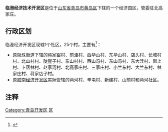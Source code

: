 '''临港经济技术开发区'''是位于[[山东省|山东省]][[青岛市|青岛市]][[黄岛区|黄岛区]]下辖的一个经济园区，管委驻北高家庄。

== 行政区划 ==
临港经济开发区现辖1个社区，25个村，主要有<ref>{{Cite web|url=http://www.hdqmz.gov.cn/zcfg/gjfg/201609/302.html|title=关于部分镇街行政区划调整意见|accessdate=2017-03-08|work=www.hdqmz.gov.cn|deadurl=yes|archiveurl=https://web.archive.org/web/20161213013000/http://www.hdqmz.gov.cn/zcfg/gjfg/201609/302.html|archivedate=2016-12-13}}</ref>：
*原隐珠街道下辖的蒋家窑村、前洼村、西华山村、东华山村、店头村、长城村村、北山村村、陡崖子村、东山村村、西山冯村、东山冯村、东大洼村、崮上村、卜落林村、赵家河村、北高家庄村、三家庄村、小兰东村、大兰东村、林家庄村、蒋家店子村。
*原[[胶南经济开发区|胶南经济开发区]]实际管辖的两河村、辛屯村、新建村、山前村和两河社区。

== 注释 ==

{{Reflist}}

{{青岛小作品}}
[[Category:青岛开发区|Category:青岛开发区]]
[[Category:黄岛区|区]]